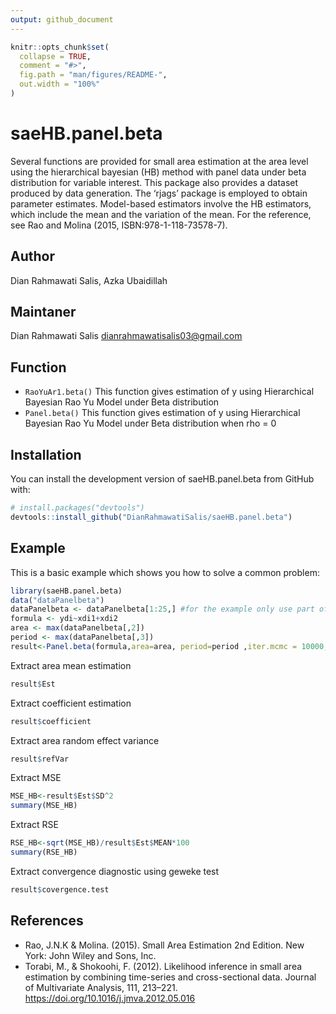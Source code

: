 ```yaml
---
output: github_document
---
```


<!-- README.md is generated from README.Rmd. Please edit that file -->

```r
knitr::opts_chunk$set(
  collapse = TRUE,
  comment = "#>",
  fig.path = "man/figures/README-",
  out.width = "100%"
)
```

# saeHB.panel.beta

Several functions are provided for small area estimation at
the area level using the hierarchical bayesian (HB) method with panel
data under beta distribution for variable interest. This package also
provides a dataset produced by data generation. The 'rjags' package is
employed to obtain parameter estimates. Model-based estimators involve
the HB estimators, which include the mean and the variation of the
mean. For the reference, see Rao and Molina (2015, ISBN:978-1-118-73578-7).

## Author
Dian Rahmawati Salis, Azka Ubaidillah

## Maintaner
Dian Rahmawati Salis <dianrahmawatisalis03@gmail.com>

## Function
* `RaoYuAr1.beta()` This function gives estimation of y using Hierarchical Bayesian Rao Yu Model under Beta distribution
* `Panel.beta()` This function gives estimation of y using Hierarchical Bayesian Rao Yu Model under Beta distribution when rho = 0

## Installation
You can install the development version of saeHB.panel.beta from GitHub with:
``` r
# install.packages("devtools")
devtools::install_github("DianRahmawatiSalis/saeHB.panel.beta")
```

## Example

This is a basic example which shows you how to solve a common problem:

```r
library(saeHB.panel.beta)
data("dataPanelbeta")
dataPanelbeta <- dataPanelbeta[1:25,] #for the example only use part of the dataset
formula <- ydi~xdi1+xdi2 
area <- max(dataPanelbeta[,2])
period <- max(dataPanelbeta[,3])
result<-Panel.beta(formula,area=area, period=period ,iter.mcmc = 10000,thin=5,burn.in = 1000,data=dataPanelbeta)
```

Extract area mean estimation
```r
result$Est
```

Extract coefficient estimation
```r
result$coefficient
```

Extract area random effect variance
```r
result$refVar
```

Extract MSE
```r
MSE_HB<-result$Est$SD^2
summary(MSE_HB)
```

Extract RSE
```r
RSE_HB<-sqrt(MSE_HB)/result$Est$MEAN*100
summary(RSE_HB)
```

Extract convergence diagnostic using geweke test
```r
result$covergence.test
```


## References

* Rao, J.N.K & Molina. (2015). Small Area Estimation 2nd Edition. New York: John Wiley and Sons, Inc.
* Torabi, M., & Shokoohi, F. (2012). Likelihood inference in small area estimation by combining time-series and cross-sectional data. Journal of Multivariate Analysis, 111, 213–221. <https://doi.org/10.1016/j.jmva.2012.05.016>
